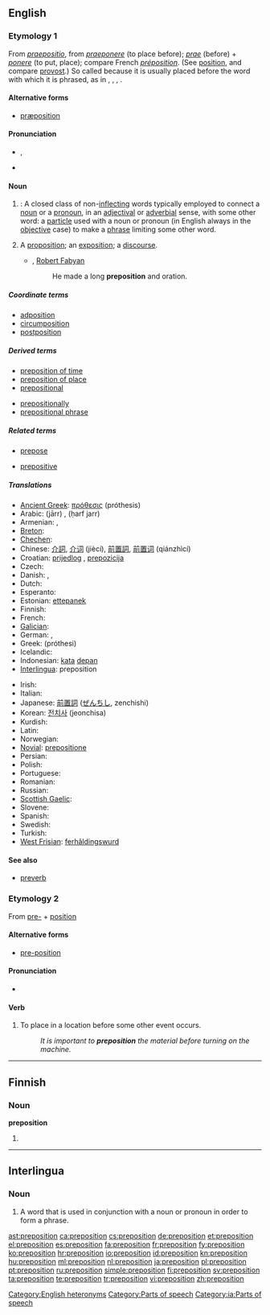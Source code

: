==English==
{{wikipedia}}

===Etymology 1===
From {{etyl|la}} ''[[praepositio]]'', from ''[[praeponere]]'' (to place before); ''[[prae]]'' (before) + ''[[ponere]]'' (to put, place); compare French ''[[préposition]]''. (See [[position]], and compare [[provost]].) So called because it is usually placed before the word with which it is phrased, as in {{term||a bridge '''[[of]]''' iron}}, {{term||he comes '''[[from]]''' town}}, {{term||it is good '''[[for]]''' food}}, {{term||he escaped '''[[by]]''' running}}.

====Alternative forms====
* [[præposition]] {{i|archaic}}

====Pronunciation====
* {{enPR|prĕp-ə-zĭsh'ən}}, {{IPA|/ˌprɛpəˈzɪʃən/}}
* {{audio|en-us-preposition.ogg|Audio (US)}}

====Noun====
{{en-noun}}

# {{grammar}}: A closed class of non-[[inflect]]ing words typically employed to connect a [[noun]] or a [[pronoun]], in an [[adjective|adjectival]] or [[adverb|adverbial]] sense, with some other word: a [[particle]] used with a noun or pronoun (in English always in the [[objective]] case) to make a [[phrase]] limiting some other word.
# {{obsolete}} A [[proposition]]; an [[exposition]]; a [[discourse]].
#* {{rfdate}}, [[w:Robert Fabyan|Robert Fabyan]]
#*: He made a long '''preposition''' and oration.

=====Coordinate terms=====
* [[adposition]]
* [[circumposition]]
* [[postposition]]

=====Derived terms=====
{{rel-top|terms derived from ''preposition'' (noun)}}
* [[preposition of time]]
* [[preposition of place]]
* [[prepositional]]
{{rel-mid}}
* [[prepositionally]]
* [[prepositional phrase]]
{{rel-bottom}}
=====Related terms=====
{{rel-top|terms related to ''preposition'' (noun)}}
* [[prepose]]
{{rel-mid}}
* [[prepositive]]
{{rel-bottom}}

=====Translations=====
{{trans-top|grammar: a type of word like "of, from, for, by"}}
* [[Ancient Greek]]: [[πρόθεσις]] (próthesis) {{f}}
* Arabic: {{Arab|[[جار]]}} (jārr) {{m}}, {{Arab|[[حرف جر]]}} (ḥarf jarr) {{m}}
* Armenian: {{t-|hy|կապ|tr=kap}}, {{t-|hy|նախդիր|tr=naxdir}}
* [[Breton]]: {{t+|br|araogenn|xs=Breton}}
* [[Chechen]]: {{tø|ce|предложени}}
* Chinese: [[介詞]], [[介词]] (jiècí), [[前置詞]], [[前置词]] (qiánzhìcí)
* Croatian: [[prijedlog]] {{m}}, [[prepozicija]] {{f}}
* Czech: {{t-|cs|předložka|f}}
* Danish: {{t|da|forholdsord}}, {{t|da|præposition}}
* Dutch: {{t+|nl|voorzetsel|n}}
* Esperanto: {{t+|eo|prepozicio|xs=Esperanto}}
* Estonian: [[ettepanek]]
* Finnish: {{t+|fi|prepositio}}
* French: {{t+|fr|préposition}}
* [[Galician]]: {{t|gl|preposición|f}}
* German: {{t+|de|Präposition|f}}, {{t+|de|Verhältniswort}}
* Greek: {{t+|el|πρόθεση|f}} (próthesi)
* Icelandic: {{t+|is|forsetning|f}}
* Indonesian: [[kata]] [[depan]]
* [[Interlingua]]: preposition
{{trans-mid}}
* Irish: {{t+|ga|réamhfhocal|m|xs=Irish}}
* Italian: {{t+|it|preposizione|f}}
* Japanese: [[前置詞]] ([[ぜんちし]], zenchishi)
* Korean: [[전치사]] (jeonchisa)
* Kurdish: {{t+|ku|daçek|f}}
* Latin: {{t-|la|praepositio|f}}
* Norwegian: {{t+|no|preposisjon|m}}
* [[Novial]]: [[prepositione]]
* Persian: {{t-|fa|حرف اضافه|tr=harfe ezafeh}}
* Polish: {{t+|pl|przyimek|m}}
* Portuguese: {{t+|pt|preposição|f}}
* Romanian: {{t+|ro|prepoziţie|f}}
* Russian: {{t+|ru|предлог|m|tr=predlóg}}
* [[Scottish Gaelic]]: {{t|gd|roimhear|m}}
* Slovene: {{t+|sl|predlog|m|alt=prêdlog}}
* Spanish: {{t+|es|preposición|f}}
* Swedish: {{t+|sv|preposition|c}}
* Turkish: {{t+|tr|ilgeç}}
* [[West Frisian]]: [[ferhâldingswurd]] {{n}}
{{trans-bottom}}

====See also====
* [[preverb]]

===Etymology 2===
From [[pre-]] + [[position]]

====Alternative forms====
* [[pre-position]]

====Pronunciation====
* {{IPA|/ˈpriːpəˌzɪʃən/}}

====Verb====
{{en-verb}}

# To place in a location before some other event occurs.
#: ''It is important to '''preposition''' the material before turning on the machine.''

[[Category:English heteronyms]]
[[Category:Parts of speech]]

----

==Finnish==

===Noun===
'''preposition'''

# {{fi-form of|type=noun|case=genitive|pl=singular|[[prepositio]]}}

----

==Interlingua==

===Noun===
{{infl|ia|noun}}

# {{grammar|lang=ia}} A word that is used in conjunction with a noun or pronoun in order to form a phrase.

[[Category:ia:Parts of speech]]

[[ast:preposition]]
[[ca:preposition]]
[[cs:preposition]]
[[de:preposition]]
[[et:preposition]]
[[el:preposition]]
[[es:preposition]]
[[fa:preposition]]
[[fr:preposition]]
[[fy:preposition]]
[[ko:preposition]]
[[hr:preposition]]
[[io:preposition]]
[[id:preposition]]
[[kn:preposition]]
[[hu:preposition]]
[[ml:preposition]]
[[nl:preposition]]
[[ja:preposition]]
[[pl:preposition]]
[[pt:preposition]]
[[ru:preposition]]
[[simple:preposition]]
[[fi:preposition]]
[[sv:preposition]]
[[ta:preposition]]
[[te:preposition]]
[[tr:preposition]]
[[vi:preposition]]
[[zh:preposition]]